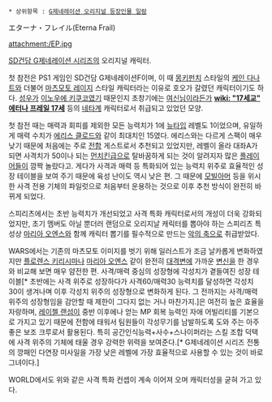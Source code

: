  * 상위항목 : [[G제네레이션 오리지널 등장인물 일람]]
エターナ・フレイル(Eterna Frail)

attachment:/EP.jpg

[[SD건담 G제네레이션 시리즈]]의 오리지널 캐릭터.

첫 참전은 PS1 게임인 SD건담 G제네레이션F이며, 이 때 [[몽키펀치]] 스타일의 [[케인 다나트]]와 더불어 [[마츠모토 레이지]] 스타일 캐릭터라는 이유로 호오가 갈렸던 캐릭터이기도 하다. [[성우]]가 [[이노우에 키쿠코]]였기 때문인지 초창기에는 [[여신]]님이라든가 '''[[wiki: "17세교" 에터나 프레일 17세]]''' 등의 [[네타]]계 캐릭터로서 취급되고 있었던 모양.

첫 참전 때는 매력과 회피를 제외한 모든 능력치가 1에 [[뉴타입]] 레벨도 1이었으며, 유일하게 매력 수치가 [[에리스 클로드]]와 같이 최대치인 15였다. 에리스와는 다르게 스팩이 매우 낮기 때문에 처음에는 주로 [[전함]] 게스트로서 추천되고 있었지만, 레벨이 올라 대좌A가 되면 사격치가 50이나 되는 [[먼치킨]]급으로 탈바꿈하게 되는 것이 알려지자 많은 [[플레이어]]들이 깜짝 놀랐다고. 게다가 사격과 매력 등 특화되어 있는 능력치 위주로 효율적인 성장 테이블을 보여 주기 때문에 육성 난이도 역시 낮은 편. 그 때문에 [[모빌아머]] 등을 위시한 사격 전용 기체의 파일럿으로 처음부터 운용하는 것으로 이후 추천 방식이 완전히 바뀌게 되었다.

스피리츠에서는 초반 능력치가 개선되었고 사격 특화 캐릭터로서의 개성이 더욱 강화되었지만, 초기 멤버도 아닐 뿐더러 랜덤으로 오리지날 캐릭터를 뽑아야 하는 스피리츠 특성상 [[마리아 오엔스]]와 함께 캐릭터 뽑기를 필수적으로 만드는 [[악의 축]]으로 취급받았다.

WARS에서는 기존의 마츠모토 이미지를 벗기 위해 일러스트가 조금 날카롭게 변화하였지만 [[플로렌스 키리시마]]나 [[마리아 오엔스]] 같이 완전히 [[대격변]]에 가까운 [[변신]]을 한 경우와 비교해 보면 매우 얌전한 편. 사격/매력 중심의 성장형에 각성치가 곁들여진 성장 테이블[* 초반에는 사격 위주로 성장하다가 사격60/매력30 능력치를 달성하면 각성치 30이 생겨나며 이후 각성치 위주의 성장형으로 변화하게 된다. 그 전까지는 사격/매력 위주의 성장형임을 감안할 때 제한이 그다지 없는 거나 마찬가지.]은 여전히 높은 효율을 자랑하며, [[레이첼 랜섬]]이 중반 이후에나 얻는 MP 회복 능력인 자애 어빌리티를 기본으로 가지고 있기 때문에 전함에 태워서 팀원들이 각성무기를 남발하도록 도와 주는 아주 좋은 보조 크루로서 활용된다. 특히 공간인식능력+사수+스나이퍼라는 스킬 조합 덕택에 사격 위주의 기체에 태울 경우 강력한 위력을 보여준다.[* G제네레이션 시리즈 전통의 깡패인 다연장 미사일을 가장 낮은 레벨에 가장 효율적으로 사용할 수 있는 것이 바로 그녀이다.]

WORLD에서도 위와 같은 사격 특화 컨셉이 계속 이어져 오며 캐릭터성을 굳혀 가고 있다.
